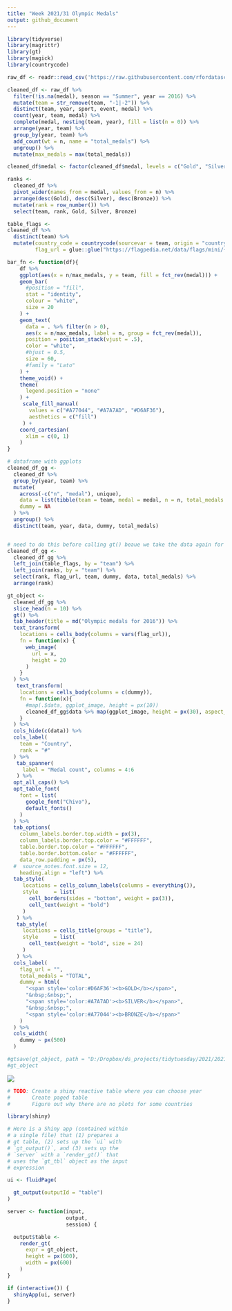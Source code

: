 ```yaml
---
title: "Week 2021/31 Olympic Medals"
output: github_document
---
```


```r
library(tidyverse)
library(magrittr)
library(gt)
library(magick)
library(countrycode)

raw_df <- readr::read_csv('https://raw.githubusercontent.com/rfordatascience/tidytuesday/master/data/2021/2021-07-27/olympics.csv')
```

```r
cleaned_df <- raw_df %>%
  filter(!is.na(medal), season == "Summer", year == 2016) %>%
  mutate(team = str_remove(team, "-1|-2")) %>%
  distinct(team, year, sport, event, medal) %>%
  count(year, team, medal) %>%
  complete(medal, nesting(team, year), fill = list(n = 0)) %>%
  arrange(year, team) %>%
  group_by(year, team) %>%
  add_count(wt = n, name = "total_medals") %>%
  ungroup() %>%
  mutate(max_medals = max(total_medals))

cleaned_df$medal <- factor(cleaned_df$medal, levels = c("Gold", "Silver", "Bronze"))

ranks <-   
  cleaned_df %>%
  pivot_wider(names_from = medal, values_from = n) %>%
  arrange(desc(Gold), desc(Silver), desc(Bronze)) %>%
  mutate(rank = row_number()) %>%
  select(team, rank, Gold, Silver, Bronze)

table_flags <-
cleaned_df %>% 
  distinct(team) %>%
  mutate(country_code = countrycode(sourcevar = team, origin = "country.name", destination = "iso2c") %>% stringr::str_to_lower(),
         flag_url = glue::glue("https://flagpedia.net/data/flags/mini/{ country_code }.png"))
```


```r
bar_fn <- function(df){
    df %>%
    ggplot(aes(x = n/max_medals, y = team, fill = fct_rev(medal))) +
    geom_bar(
      #position = "fill",
      stat = "identity",
      colour = "white",
      size = 20
    ) +
    geom_text(
      data = . %>% filter(n > 0),
      aes(x = n/max_medals, label = n, group = fct_rev(medal)),
      position = position_stack(vjust = .5),
      color = "white",
      #hjust = 0.5,
      size = 60,
      #family = "Lato"
    ) +
    theme_void() +
    theme(
      legend.position = "none"
    ) +
     scale_fill_manual(
       values = c("#A77044", "#A7A7AD", "#D6AF36"),
       aesthetics = c("fill")
     ) +
    coord_cartesian(
      xlim = c(0, 1)
    )
}

# dataframe with ggplots 
cleaned_df_gg <-
  cleaned_df %>%
  group_by(year, team) %>%
  mutate(
    across(-c("n", "medal"), unique),
    data = list(tibble(team = team, medal = medal, n = n, total_medals = total_medals, max_medals = max_medals) %>% bar_fn()),
    dummy = NA
  ) %>%
  ungroup() %>%
  distinct(team, year, data, dummy, total_medals)


# need to do this before calling gt() beaue we take the data again for the ggplot
cleaned_df_gg <-
  cleaned_df_gg %>%
  left_join(table_flags, by = "team") %>%
  left_join(ranks, by = "team") %>%
  select(rank, flag_url, team, dummy, data, total_medals) %>%
  arrange(rank) 

gt_object <-
  cleaned_df_gg %>%
  slice_head(n = 10) %>%
  gt() %>%
  tab_header(title = md("Olympic medals for 2016")) %>%
  text_transform(
    locations = cells_body(columns = vars(flag_url)),
    fn = function(x) {
      web_image(
        url = x,
        height = 20
      )
    }
  ) %>%
   text_transform(
    locations = cells_body(columns = c(dummy)),
    fn = function(x){
      #map(.$data, ggplot_image, height = px(10))
      cleaned_df_gg$data %>% map(ggplot_image, height = px(30), aspect_ratio = 9.9)
    }
  ) %>%
  cols_hide(c(data)) %>%
  cols_label(
    team = "Country",
    rank = "#"
  ) %>%
   tab_spanner(
     label = "Medal count", columns = 4:6
   ) %>% 
  opt_all_caps() %>% 
  opt_table_font(
    font = list(
      google_font("Chivo"),
      default_fonts()
    )
  ) %>% 
  tab_options(
    column_labels.border.top.width = px(3),
    column_labels.border.top.color = "#FFFFFF",
    table.border.top.color = "#FFFFFF",
    table.border.bottom.color = "#FFFFFF",
    data_row.padding = px(5),
  #  source_notes.font.size = 12,
    heading.align = "left") %>% 
  tab_style(
     locations = cells_column_labels(columns = everything()),
     style     = list(
       cell_borders(sides = "bottom", weight = px(3)),
       cell_text(weight = "bold")
     )
   ) %>% 
   tab_style(
     locations = cells_title(groups = "title"),
     style     = list(
       cell_text(weight = "bold", size = 24)
     )
   ) %>%
  cols_label(
    flag_url = "",
    total_medals = "TOTAL",
    dummy = html(
      "<span style='color:#D6AF36'><b>GOLD</b></span>",
      "&nbsp;&nbsp;",
      "<span style='color:#A7A7AD'><b>SILVER</b></span>",
      "&nbsp;&nbsp;",
      "<span style='color:#A77044'><b>BRONZE</b></span>"
    )
  ) %>%
  cols_width(
    dummy ~ px(500)
  )

#gtsave(gt_object, path = "D:/Dropbox/ds_projects/tidytuesday/2021/2021_07_27/", filename = "table_out.png")
#gt_object
```

![](table_out.png)

```r
# TODO: Create a shiny reactive table where you can choose year
#       Create paged table
#       Figure out why there are no plots for some countries

library(shiny)

# Here is a Shiny app (contained within
# a single file) that (1) prepares a
# gt table, (2) sets up the `ui` with
# `gt_output()`, and (3) sets up the
# `server` with a `render_gt()` that
# uses the `gt_tbl` object as the input
# expression

ui <- fluidPage(

  gt_output(outputId = "table")
)

server <- function(input,
                   output,
                   session) {

  output$table <-
    render_gt(
      expr = gt_object,
      height = px(600),
      width = px(600)
    )
}

if (interactive()) {
  shinyApp(ui, server)
}

```

